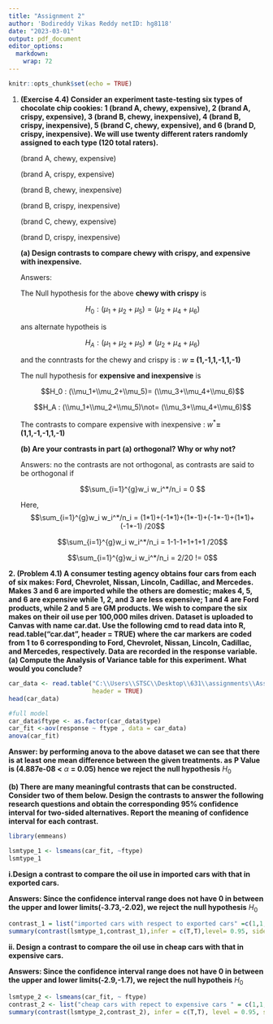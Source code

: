 ---
title: "Assignment 2"
author: 'Bodireddy Vikas Reddy netID: hg8118'
date: "2023-03-01"
output: pdf_document
editor_options: 
  markdown: 
    wrap: 72
---

```{r setup, include=FALSE}
knitr::opts_chunk$set(echo = TRUE)
```

1.  **(Exercise 4.4) Consider an experiment taste-testing six types of
    chocolate chip cookies: 1 (brand A, chewy, expensive), 2 (brand A,
    crispy, expensive), 3 (brand B, chewy, inexpensive), 4 (brand B,
    crispy, inexpensive), 5 (brand C, chewy, expensive), and 6 (brand D,
    crispy, inexpensive). We will use twenty different raters randomly
    assigned to each type (120 total raters).**

    (brand A, chewy, expensive)

    (brand A, crispy, expensive)

    (brand B, chewy, inexpensive)

    (brand B, crispy, inexpensive)

    (brand C, chewy, expensive)

    (brand D, crispy, inexpensive)

    **(a) Design contrasts to compare chewy with crispy, and expensive
    with inexpensive.**

    Answers:

    The Null hypothesis for the above **chewy with crispy** is

    $$H_0 : (\mu_1+\mu_2+\mu_5)= (\mu_2+\mu_4+\mu_6)$$

    ans alternate hypotheis is

    $$H_A: (\mu_1+\mu_2+\mu_5) \not= (\mu_2+\mu_4+\mu_6)$$

    and the conntrasts for the chewy and crispy is : $w$ **=
    (1,-1,1,-1,1,-1)**

    The null hypothesis for **expensive and inexpensive** is

    $$H_0 : (\\mu_1+\\mu_2+\\mu_5)= (\\mu_3+\\mu_4+\\mu_6)$$

    $$H_A : (\\mu_1+\\mu_2+\\mu_5)\not= (\\mu_3+\\mu_4+\\mu_6)$$

    The contrasts to compare expensive with inexpensive : $w^*$**=
    (1,1,-1,-1,1,-1)**

    **(b) Are your contrasts in part (a) orthogonal? Why or why not?**

    Answers: no the contrasts are not orthogonal, as contrasts are said
    to be orthogonal if

    $$\sum_{i=1}^{g}w_i w_i^*/n_i = 0 $$

    Here, $$\sum_{i=1}^{g}w_i w_i^*/n_i =
    (1*1)+(-1*1)+(1*-1)+(-1*-1)+(1*1)+(-1*-1) /20$$

    $$\sum_{i=1}^{g}w_i w_i^*/n_i = 1-1-1+1+1+1 /20$$

    $$\sum_{i=1}^{g}w_i w_i^*/n_i = 2/20 != 0$$

**2. (Problem 4.1) A consumer testing agency obtains four cars from each
of six makes: Ford, Chevrolet, Nissan, Lincoln, Cadillac, and Mercedes.
Makes 3 and 6 are imported while the others are domestic; makes 4, 5,
and 6 are expensive while 1, 2, and 3 are less expensive; 1 and 4 are
Ford products, while 2 and 5 are GM products. We wish to compare the six
makes on their oil use per 100,000 miles driven. Dataset is uploaded to
Canvas with name car.dat. Use the following cmd to read data into R,
read.table("car.dat", header = TRUE) where the car markers are coded
from 1 to 6 corresponding to Ford, Chevrolet, Nissan, Lincoln, Cadillac,
and Mercedes, respectively. Data are recorded in the response
variable.** **(a) Compute the Analysis of Variance table for this
experiment. What would you conclude?**

```{r}
car_data <- read.table("C:\\Users\\STSC\\Desktop\\631\\assignments\\Assignment 2\\car.dat", 
                       header = TRUE)
head(car_data)

```

```{r}
#full model
car_data$ftype <- as.factor(car_data$type)
car_fit <-aov(response ~ ftype , data = car_data)
anova(car_fit)

```

**Answer: by performing anova to the above dataset we can see that there
is at least one mean difference between the given treatments. as** **P
Value is (4.887e-08 \<** $\alpha$ **= 0.05) hence we reject the null
hypothesis** $H_0$

**(b) There are many meaningful contrasts that can be constructed.
Consider two of them below. Design the contrasts to answer the following
research questions and obtain the corresponding 95% confidence interval
for two-sided alternatives. Report the meaning of confidence interval
for each contrast.**

```{r}
library(emmeans)

lsmtype_1 <- lsmeans(car_fit, ~ftype)
lsmtype_1
```

**i.Design a contrast to compare the oil use in imported cars with that
in exported cars.**

**Answers: Since the confidence interval range does not have 0 in
between the upper and lower limits(-3.73,-2.02), we reject the null
hypothesis** $H_0$

```{r}
contrast_1 = list("imported cars with respect to exported cars" =c(1,1,-2,1,1,-2))
summary(contrast(lsmtype_1,contrast_1),infer = c(T,T),level= 0.95, side = "Two-sided ")

```

**ii. Design a contrast to compare the oil use in cheap cars with that
in expensive cars.**

**Answers: Since the confidence interval range does not have 0 in
between the upper and lower limits(-2.9,-1.7), we reject the null
hypotheis** $H_0$

```{r}
lsmtype_2 <- lsmeans(car_fit, ~ ftype)
contrast_2 <- list("cheap cars with repect to expensive cars " = c(1,1,1,-1,-1,-1))
summary(contrast(lsmtype_2,contrast_2), infer = c(T,T), level = 0.95, side = "Two-sided")
```
